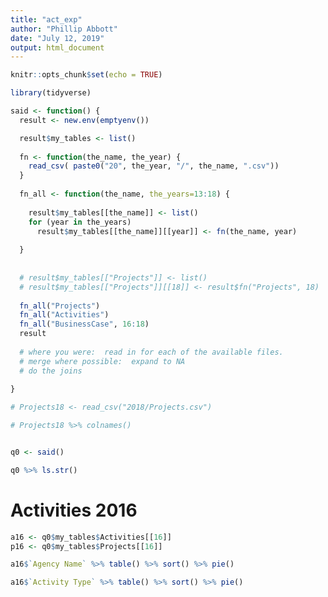 ```yaml
---
title: "act_exp"
author: "Phillip Abbott"
date: "July 12, 2019"
output: html_document
---
```


```r
knitr::opts_chunk$set(echo = TRUE)
```




```r

library(tidyverse)

said <- function() {
  result <- new.env(emptyenv())

  result$my_tables <- list()
    
  fn <- function(the_name, the_year) {
    read_csv( paste0("20", the_year, "/", the_name, ".csv"))
  }
  
  fn_all <- function(the_name, the_years=13:18) {
  
    result$my_tables[[the_name]] <- list()
    for (year in the_years)
      result$my_tables[[the_name]][[year]] <- fn(the_name, year)
    
  }
  
  
  # result$my_tables[["Projects"]] <- list()
  # result$my_tables[["Projects"]][[18]] <- result$fn("Projects", 18)
  
  fn_all("Projects")
  fn_all("Activities")
  fn_all("BusinessCase", 16:18)
  result
  
  # where you were:  read in for each of the available files.  
  # merge where possible:  expand to NA
  # do the joins
  
}

# Projects18 <- read_csv("2018/Projects.csv")

# Projects18 %>% colnames()


q0 <- said()

q0 %>% ls.str()

```

# Activities 2016


```r

a16 <- q0$my_tables$Activities[[16]]
p16 <- q0$my_tables$Projects[[16]]

a16$`Agency Name` %>% table() %>% sort() %>% pie()

a16$`Activity Type` %>% table() %>% sort() %>% pie()

```








